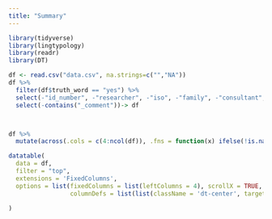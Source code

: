 ```yaml
---
title: "Summary"
---
```



<style type="text/css">
.main-container {
    max-width: 1170px;
    
}
</style>



```r
library(tidyverse)
library(lingtypology)
library(readr)
library(DT)

df <- read.csv("data.csv", na.strings=c("","NA"))
df %>%
  filter(df$truth_word == "yes") %>%
  select(-"id_number", -"researcher", -"iso", -"family", -"consultant", -"truth_word", -"word_group") %>%
  select(-contains("_comment"))-> df



df %>%
  mutate(across(.cols = c(4:ncol(df)), .fns = function(x) ifelse(!is.na(x), "+", ""))) -> df

```





```r
datatable(
  data = df,
  filter = "top",
  extensions = 'FixedColumns',
  options = list(fixedColumns = list(leftColumns = 4), scrollX = TRUE, dom = 'Bfrtip',
                 columnDefs = list(list(className = 'dt-center', targets = "_all")))
  
)

```

